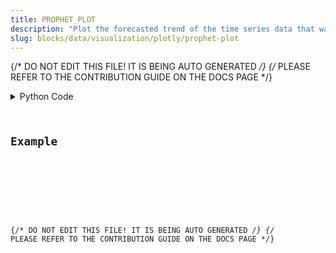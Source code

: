 ```yaml
---
title: PROPHET_PLOT
description: "Plot the forecasted trend of the time series data that was passed in."
slug: blocks/data/visualization/plotly/prophet-plot
---
```


{/* DO NOT EDIT THIS FILE! IT IS BEING AUTO GENERATED */}
{/* PLEASE REFER TO THE CONTRIBUTION GUIDE ON THE DOCS PAGE */}


<PythonDocsDisplay docstring={docstring} />
<details>
<summary>Python Code</summary>



<Code code={pythonCode} lang="py" wrap theme="dracula" />

[Find this Flojoy Block on GitHub](https://github.com/flojoy-ai/blocks/blob/main/blocks/DATA/VISUALIZATION/PLOTLY/PROPHET_PLOT/PROPHET_PLOT.py)

</details>

## Example


<GetHelpWidget />


<AppDisplay app={app} blockName="PROPHET_PLOT" client:visible />


<Example />

{/* DO NOT EDIT THIS FILE! IT IS BEING AUTO GENERATED */}
{/* PLEASE REFER TO THE CONTRIBUTION GUIDE ON THE DOCS PAGE */}
